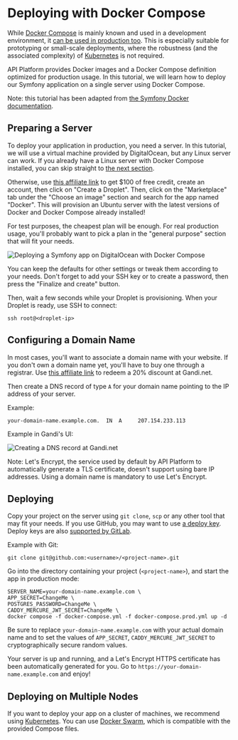 # Deploying with Docker Compose

While [Docker Compose](https://docs.docker.com/compose/) is mainly known and used in a development environment, it [can be used in production too](https://docs.docker.com/compose/production/). This is especially suitable for prototyping
or small-scale deployments, where the robustness (and the associated complexity) of [Kubernetes](kubernetes.md) is not
required.

API Platform provides Docker images and a Docker Compose definition optimized for production usage.
In this tutorial, we will learn how to deploy our Symfony application on a single server using Docker Compose.

Note: this tutorial has been adapted from [the Symfony Docker documentation](https://github.com/dunglas/symfony-docker/blob/main/docs/production.md).

## Preparing a Server

To deploy your application in production, you need a server.
In this tutorial, we will use a virtual machine provided by DigitalOcean, but any Linux server can work.
If you already have a Linux server with Docker Compose installed, you can skip straight to [the next section](#configuring-a-domain-name).

Otherwise, use [this affiliate link](https://m.do.co/c/5d8aabe3ab80) to get $100 of free credit, create an account, then click on "Create a Droplet".
Then, click on the "Marketplace" tab under the "Choose an image" section and search for the app named "Docker".
This will provision an Ubuntu server with the latest versions of Docker and Docker Compose already installed!

For test purposes, the cheapest plan will be enough. For real production usage, you'll probably want to pick a plan in the "general purpose" section that will fit your needs.

![Deploying a Symfony app on DigitalOcean with Docker Compose](digitalocean-droplet.png)

You can keep the defaults for other settings or tweak them according to your needs.
Don't forget to add your SSH key or to create a password, then press the "Finalize and create" button.

Then, wait a few seconds while your Droplet is provisioning.
When your Droplet is ready, use SSH to connect:

```console
ssh root@<droplet-ip>
```

## Configuring a Domain Name

In most cases, you'll want to associate a domain name with your website.
If you don't own a domain name yet, you'll have to buy one through a registrar.
Use [this affiliate link](https://gandi.link/f/93650337) to redeem a 20% discount at Gandi.net.

Then create a DNS record of type `A` for your domain name pointing to the IP address of your server.

Example:

```dns
your-domain-name.example.com.  IN  A     207.154.233.113
```

Example in Gandi's UI:

![Creating a DNS record at Gandi.net](gandi-dns.png)

Note: Let's Encrypt, the service used by default by API Platform to automatically generate a TLS certificate, doesn't support using bare IP addresses.
Using a domain name is mandatory to use Let's Encrypt.

## Deploying

Copy your project on the server using `git clone`, `scp` or any other tool that may fit your needs.
If you use GitHub, you may want to use [a deploy key](https://docs.github.com/en/developers/overview/managing-deploy-keys#deploy-keys).
Deploy keys are also [supported by GitLab](https://docs.gitlab.com/ee/user/project/deploy_keys/).

Example with Git:

```console
git clone git@github.com:<username>/<project-name>.git
```

Go into the directory containing your project (`<project-name>`), and start the app in production mode:

```console
SERVER_NAME=your-domain-name.example.com \
APP_SECRET=ChangeMe \
POSTGRES_PASSWORD=ChangeMe \
CADDY_MERCURE_JWT_SECRET=ChangeMe \
docker compose -f docker-compose.yml -f docker-compose.prod.yml up -d
```

Be sure to replace `your-domain-name.example.com` with your actual domain name and to set the values of `APP_SECRET`, `CADDY_MERCURE_JWT_SECRET` to cryptographically secure random values.

Your server is up and running, and a Let's Encrypt HTTPS certificate has been automatically generated for you.
Go to `https://your-domain-name.example.com` and enjoy!

## Deploying on Multiple Nodes

If you want to deploy your app on a cluster of machines, we recommend using [Kubernetes](kubernetes.md).
You can use [Docker Swarm](https://docs.docker.com/engine/swarm/stack-deploy/),
which is compatible with the provided Compose files.
